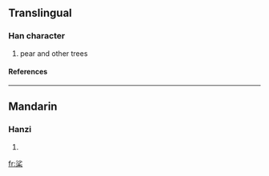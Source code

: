 ==Translingual==
===Han character===
{{Han char|rn=75|rad=木|as=07|sn=11|four=|canj=水竹木 (EHD)}}
# pear and other trees
====References====
{{Han ref|kx=0526.230|dkj=14798|dj=0915.160|hdz=21220.040|uh=686C|ud=26732}}

----
==Mandarin==
===Hanzi===
{{cmn-hanzi|pin=[[shā]] ([[sha1]])|wg=sha<sup>1</sup>}}
# {{defn|Mandarin}}

[[fr:桬]]